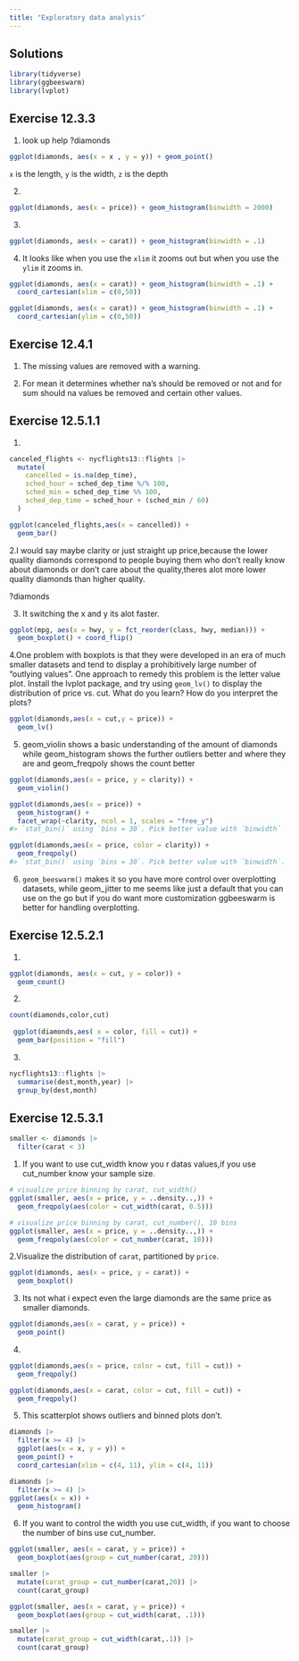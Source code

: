 ```yaml
---
title: "Exploratory data analysis"
---
```


## Solutions

```r
library(tidyverse)
library(ggbeeswarm)
library(lvplot)
```

## Exercise 12.3.3

1.  look up help ?diamonds

```r
ggplot(diamonds, aes(x = x , y = y)) + geom_point()
```

`x` is the length, `y` is the width, `z` is the depth

2.  

```r
ggplot(diamonds, aes(x = price)) + geom_histogram(binwidth = 2000)
```

3.  

```r
ggplot(diamonds, aes(x = carat)) + geom_histogram(binwidth = .1)
```

4.  It looks like when you use the `xlim` it zooms out but when you use the `ylim` it zooms in.

```r
ggplot(diamonds, aes(x = carat)) + geom_histogram(binwidth = .1) +
  coord_cartesian(xlim = c(0,50))

ggplot(diamonds, aes(x = carat)) + geom_histogram(binwidth = .1) + 
  coord_cartesian(ylim = c(0,50))
```

## Exercise 12.4.1

1.  The missing values are removed with a warning.

2.  For mean it determines whether na's should be removed or not and for sum should na values be removed and certain other values.

## Exercise 12.5.1.1

1.  

```r
canceled_flights <- nycflights13::flights |> 
  mutate(
    cancelled = is.na(dep_time),
    sched_hour = sched_dep_time %/% 100,
    sched_min = sched_dep_time %% 100,
    sched_dep_time = sched_hour + (sched_min / 60)
  ) 

ggplot(canceled_flights,aes(x = cancelled)) +
  geom_bar()
```

2.I would say maybe clarity or just straight up price,because the lower quality diamonds correspond to people buying them who don't really know about diamonds or don't care about the quality,theres alot more lower quality diamonds than higher quality.

?diamonds

3.  It switching the x and y its alot faster.

```r
ggplot(mpg, aes(x = hwy, y = fct_reorder(class, hwy, median))) +
  geom_boxplot() + coord_flip()
```

4.One problem with boxplots is that they were developed in an era of much smaller datasets and tend to display a prohibitively large number of "outlying values". One approach to remedy this problem is the letter value plot. Install the lvplot package, and try using `geom_lv()` to display the distribution of price vs. cut. What do you learn? How do you interpret the plots?



```r
ggplot(diamonds,aes(x = cut,y = price)) +
  geom_lv()
```

5. geom_violin shows a basic understanding of the amount of diamonds while geom_histogram shows the further outliers better and where they are and geom_freqpoly shows the count better

```r
ggplot(diamonds,aes(x = price, y = clarity)) +
  geom_violin()
```

```r
ggplot(diamonds,aes(x = price)) +
  geom_histogram() +
  facet_wrap(~clarity, ncol = 1, scales = "free_y")
#> `stat_bin()` using `bins = 30`. Pick better value with `binwidth`
```

```r
ggplot(diamonds,aes(x = price, color = clarity)) +
  geom_freqpoly()
#> `stat_bin()` using `bins = 30`. Pick better value with `binwidth`.
```

6. `geom_beeswarm()` makes it so you have more control over overplotting datasets, while geom_jitter to me seems like just a default that you can use on the go but if you do want more customization ggbeeswarm is better for handling overplotting.

## Exercise 12.5.2.1

1.

```r
ggplot(diamonds, aes(x = cut, y = color)) +
  geom_count()
```

2.

```r
count(diamonds,color,cut)
 
 ggplot(diamonds,aes( x = color, fill = cut)) +
  geom_bar(position = "fill")
```

3.

```r
nycflights13::flights |> 
  summarise(dest,month,year) |> 
  group_by(dest,month)
```

## Exercise 12.5.3.1

```r
smaller <- diamonds |> 
  filter(carat < 3)
```

1. If you want to use cut_width know you r datas values,if you use cut_number know your sample size.

```r
# visualize price binning by carat, cut_width()
ggplot(smaller, aes(x = price, y = ..density..,)) +
  geom_freqpoly(aes(color = cut_width(carat, 0.5)))

# visualize price binning by carat, cut_number(), 10 bins
ggplot(smaller, aes(x = price, y = ..density..,)) +
  geom_freqpoly(aes(color = cut_number(carat, 10)))
```

2.Visualize the distribution of `carat`, partitioned by `price`.

```r
ggplot(diamonds, aes(x = price, y = carat)) + 
  geom_boxplot()
```

3. Its not what i expect even the large diamonds are the same price as smaller diamonds.

```r
ggplot(diamonds,aes(x = carat, y = price)) +
  geom_point()
```

4.

```r
ggplot(diamonds,aes(x = price, color = cut, fill = cut)) +
  geom_freqpoly()
```

```r
ggplot(diamonds,aes(x = carat, color = cut, fill = cut)) +
  geom_freqpoly()
```

5. This scatterplot shows outliers and binned plots don't.

```r
diamonds |> 
  filter(x >= 4) |> 
  ggplot(aes(x = x, y = y)) +
  geom_point() +
  coord_cartesian(xlim = c(4, 11), ylim = c(4, 11))
```

```r
diamonds |> 
  filter(x >= 4) |> 
ggplot(aes(x = x)) +
  geom_histogram()
```

6. If you want to control the width you use cut_width, if you want to choose the number of bins use cut_number.

```r
ggplot(smaller, aes(x = carat, y = price)) + 
  geom_boxplot(aes(group = cut_number(carat, 20)))

smaller |> 
  mutate(carat_group = cut_number(carat,20)) |>
  count(carat_group)
```

```r
ggplot(smaller, aes(x = carat, y = price)) + 
  geom_boxplot(aes(group = cut_width(carat, .1)))

smaller |>
  mutate(carat_group = cut_width(carat,.1)) |> 
  count(carat_group)
```
